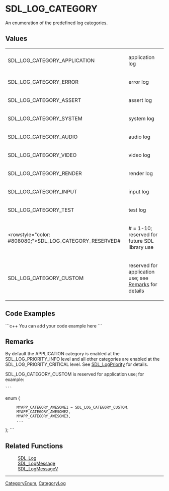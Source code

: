 <!-- pragma section-numbers off -->
<!-- pragma camelcase off -->

= SDL_LOG_CATEGORY =
An enumeration of the predefined log categories.


== Values ==
{|
|SDL_LOG_CATEGORY_APPLICATION
|application log
|-
|SDL_LOG_CATEGORY_ERROR
|error log
|-
|SDL_LOG_CATEGORY_ASSERT
|assert log
|-
|SDL_LOG_CATEGORY_SYSTEM
|system log
|-
|SDL_LOG_CATEGORY_AUDIO
|audio log
|-
|SDL_LOG_CATEGORY_VIDEO
|video log
|-
|SDL_LOG_CATEGORY_RENDER
|render log
|-
|SDL_LOG_CATEGORY_INPUT
|input log
|-
|SDL_LOG_CATEGORY_TEST
|test log
|-
|<rowstyle="color: #808080;">SDL_LOG_CATEGORY_RESERVED#
|# = 1-10; reserved for future SDL library use
|-
|SDL_LOG_CATEGORY_CUSTOM
|reserved for application use; see [[#Remarks|Remarks]] for details
|}


== Code Examples ==
```c++
You can add your code example here
```

== Remarks ==
By default the APPLICATION category is enabled at the SDL_LOG_PRIORITY_INFO level and all other categories are enabled at the SDL_LOG_PRIORITY_CRITICAL level.  See [[SDL_LogPriority]] for details.

SDL_LOG_CATEGORY_CUSTOM is reserved for application use; for example:
 ```
enum {
      MYAPP_CATEGORY_AWESOME1 = SDL_LOG_CATEGORY_CUSTOM,
      MYAPP_CATEGORY_AWESOME2,
      MYAPP_CATEGORY_AWESOME3,
      ...
};
```

== Related Functions ==
:[[SDL_Log]]
:[[SDL_LogMessage]]
:[[SDL_LogMessageV]]

----
[[CategoryEnum]], [[CategoryLog]]
